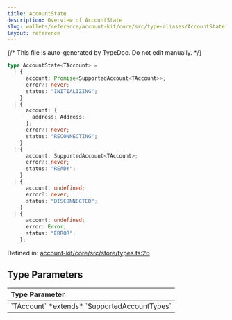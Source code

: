 ```yaml
---
title: AccountState
description: Overview of AccountState
slug: wallets/reference/account-kit/core/src/type-aliases/AccountState
layout: reference
---
```


{/* This file is auto-generated by TypeDoc. Do not edit manually. */}

```ts
type AccountState<TAccount> =
  | {
      account: Promise<SupportedAccount<TAccount>>;
      error?: never;
      status: "INITIALIZING";
    }
  | {
      account: {
        address: Address;
      };
      error?: never;
      status: "RECONNECTING";
    }
  | {
      account: SupportedAccount<TAccount>;
      error?: never;
      status: "READY";
    }
  | {
      account: undefined;
      error?: never;
      status: "DISCONNECTED";
    }
  | {
      account: undefined;
      error: Error;
      status: "ERROR";
    };
```

Defined in: [account-kit/core/src/store/types.ts:26](https://github.com/alchemyplatform/aa-sdk/blob/9df5be8c23af4e472bcb503c17766b16da0ad87d/account-kit/core/src/store/types.ts#L26)

## Type Parameters

<table>
  <thead>
    <tr>
      <th align="left">Type Parameter</th>
    </tr>
  </thead>

  <tbody>
    <tr>
      <td>
        `TAccount` *extends* `SupportedAccountTypes`
      </td>
    </tr>
  </tbody>
</table>
